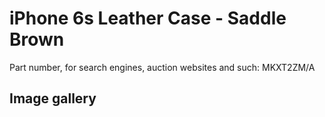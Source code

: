 
# iPhone 6s Leather Case - Saddle Brown

Part number, for search engines, auction websites and such: MKXT2ZM/A

## Image gallery

<div style={{ width: '100%', maxWidth: '768px' }}>
<GalleryComponent
    images={[
      {
        original: "/everysource/MKXT2.webp",
        thumbnail: "/everypreview/MKXT2.webp",
      },
      {
        original: "/everysource/MKXT2_AV1_GOLD.webp",
        thumbnail: "/everypreview/MKXT2_AV1_GOLD.webp",
      },
      {
        original: "/everysource/MKXT2_AV1_SILVER.webp",
        thumbnail: "/everypreview/MKXT2_AV1_SILVER.webp",
      },
      {
        original: "/everysource/MKXT2_AV1_SPACE_GRAY.webp",
        thumbnail: "/everypreview/MKXT2_AV1_SPACE_GRAY.webp",
      }
    ]}
  />
</div>